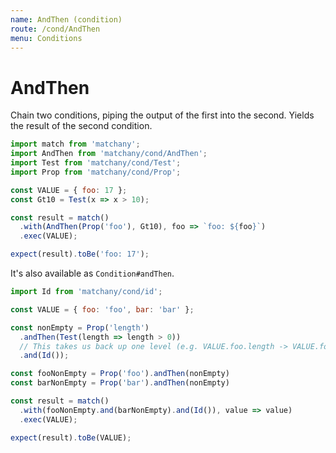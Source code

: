 ```yaml
---
name: AndThen (condition)
route: /cond/AndThen
menu: Conditions
---
```


# AndThen

Chain two conditions, piping the output of the first into the second.
Yields the result of the second condition.

```js
import match from 'matchany';
import AndThen from 'matchany/cond/AndThen';
import Test from 'matchany/cond/Test';
import Prop from 'matchany/cond/Prop';

const VALUE = { foo: 17 };
const Gt10 = Test(x => x > 10);

const result = match()
  .with(AndThen(Prop('foo'), Gt10), foo => `foo: ${foo}`)
  .exec(VALUE);

expect(result).toBe('foo: 17');
```

It's also available as `Condition#andThen`.


```js
import Id from 'matchany/cond/id';

const VALUE = { foo: 'foo', bar: 'bar' };

const nonEmpty = Prop('length')
  .andThen(Test(length => length > 0))
  // This takes us back up one level (e.g. VALUE.foo.length -> VALUE.foo)
  .and(Id());

const fooNonEmpty = Prop('foo').andThen(nonEmpty)
const barNonEmpty = Prop('bar').andThen(nonEmpty)

const result = match()
  .with(fooNonEmpty.and(barNonEmpty).and(Id()), value => value)
  .exec(VALUE);

expect(result).toBe(VALUE);
```